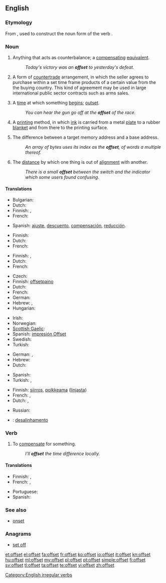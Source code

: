 ==English==

===Etymology===
From {{prefix|off|set}}, used to construct the noun form of the verb {{term|set off|to set off|lang=en}}.

===Noun===
{{en-noun}}

# {{anchor|1}}Anything that acts as counterbalance; a [[compensating]] [[equivalent]].
#: ''Today's victory was an '''offset''' to yesterday's defeat.''
# {{anchor|2}}{{context|international trade}} A form of [[countertrade]] arrangement, in which the seller agrees to purchase within a set time frame products of a certain value from the the buying country. This kind of agreement may be used in large international public sector contracts such as arms sales.
# {{anchor|3}}{{obsolete|c. 1555}} A [[time]] at which something [[begin]]s; [[outset]].
#: ''You can hear the gun go off at the '''offset''' of the race.''
# {{anchor|4}}A [[printing]] method, in which [[ink]] is carried from a metal [[plate]] to a rubber [[blanket]] and from there to the printing surface.
# {{anchor|5}}{{programming}} The difference between a target memory address and a base address.
#: ''An array of bytes uses its index as the '''offset''', of words a multiple thereof.''
# {{anchor|6}}The [[distance]] by which one thing is out of [[alignment]] with another.
#: ''There is a small '''offset''' between the switch and the indicator which some users found confusing''.

====Translations====
{{trans-top|compensating equivalent}}
* Bulgarian: {{t|bg|обезщетение|sc=Cyrl}}
* Dutch: {{t+|nl|compensatie}}
* Finnish: {{t-|fi|hyvitys}}, {{t+|fi|kompensaatio}}
* French: {{t+|fr|compensation}}
{{trans-mid}}
* Spanish: [[ajuste]], [[descuento]], [[compensación]], [[reducción]].
{{trans-bottom}}

{{trans-top|countertrade arrangement}}
* Finnish: {{t-|fi|kompensaatiokauppa}}
* Dutch: {{t+|nl|tegenpartij}}
* French: {{t+|fr|contrepartie|f}}
{{trans-mid}}
{{trans-bottom}}

{{trans-top| time at which something begins}}
* Finnish: {{t+|fi|alku}}, {{t-|fi|aloitus}}
* Dutch: {{t+|nl|begin}}
* French: {{t+|fr|début|m}}
{{trans-mid}}
{{trans-bottom}}

{{trans-top|offset printing}}
* Czech: {{t-|cs|ofset|m}}
* Finnish: [[offsetpaino]]
* Dutch: {{t+|nl|offsetdruk}}
* French: {{t+|fr|impression en offset|f}}
* German: {{t|de|Offsetdruck|m}}
* Hebrew: {{t|he|אופסט|tr=offset}}, {{t|he|הדפסת פסט}}
* Hungarian: {{t|hu|ofszet}}
{{trans-mid}}
* Irish: {{t-|ga|seach-chur|m|xs=Irish}}
* Norwegian: {{t|no|offsettrykk|n}}
* [[Scottish Gaelic]]: {{t-|gd|leac-sgrìobhadh|m|xs=Scottish Gaelic}}
* Spanish: [[impresión Offset]]
* Swedish: {{t|sv|offsettryck|n}}
* Turkish: {{t|tr|ofset}}
{{trans-bottom}}

{{trans-top|difference in memory addresses}}
* German: {{t|de|Adressabstand|m}}, {{t|de|Offset|n}}
* Hebrew: {{t|he|היסט|tr=hesset}}
* Dutch: {{t+|nl|offset}}
{{trans-mid}}
* Spanish: {{t-|es|desplazamiento}}
* Turkish: {{qualifier|comp.}} {{t|tr|öteleme}}, {{qualifier|comp.}} {{t|tr|uzaklık}}
{{trans-bottom}}

{{trans-top|distance by which one thing is out of alignment with another}}
* Finnish: [[siirros]], [[poikkeama]] ([[linja|linjasta]])
* French: {{t+|fr|décalage|m}}, {{t+|fr|décalages|m|p}}
* Dutch: {{t+|nl|sprong}},{{t+|nl|verspringing}}
{{trans-mid}}
* Russian: {{t|ru|отступ|tr=otstup}}
{{trans-bottom}}

{{checktrans-top}}
* {{ttbc|pt}}: [[desalinhamento]]
{{trans-bottom}}

===Verb===
{{en-verb|offsets|offsetting|'''[[offset]]''' or '''[[offsetted]]'''}}

# To [[compensate]] for something.
#: ''I'll '''offset''' the time difference locally.''

====Translations====
{{trans-top|to compensate for something}}
* Finnish: {{t-|fi|kompensoida}}, {{t+|fi|korvata}}
* French: {{t+|fr|compenser}}, {{t+|fr|contrebalancer}}
{{trans-mid}}
* Portuguese: {{t|pt|compensar}}
* Spanish: {{t-|es|compensar}}
{{trans-bottom}}

===See also===
* [[onset]]

===Anagrams===
* [[set off#English|set off]]

[[Category:English irregular verbs]]

[[et:offset]]
[[el:offset]]
[[fa:offset]]
[[fr:offset]]
[[ko:offset]]
[[io:offset]]
[[it:offset]]
[[kn:offset]]
[[hu:offset]]
[[ml:offset]]
[[my:offset]]
[[pl:offset]]
[[pt:offset]]
[[simple:offset]]
[[fi:offset]]
[[sv:offset]]
[[tl:offset]]
[[ta:offset]]
[[te:offset]]
[[vi:offset]]
[[zh:offset]]